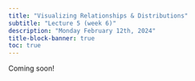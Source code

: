 ```yaml
---
title: "Visualizing Relationships & Distributions"
subtitle: "Lecture 5 (week 6)"
description: "Monday February 12th, 2024"
title-block-banner: true
toc: true
---
```


Coming soon!
